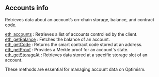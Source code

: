 
<Meta
  title="Optimism accounts info | dRPC"
/>

## Accounts info

Retrieves data about an account’s on-chain storage, balance, and contract code.

[eth_accounts](/optimism-api/accountinfo/eth_accounts) : Retrieves a list of accounts controlled by the client. \
[eth_getBalance](/optimism-api/accountinfo/eth_getBalance) : Fetches the balance of an account. \
[eth_getCode](/optimism-api/accountinfo/eth_getCode) : Returns the smart contract code stored at an address. \
[eth_getProof](/optimism-api/accountinfo/eth_getProof) : Provides a Merkle proof for an account's state. \
[eth_getStorageAt](/optimism-api/accountinfo/eth_getStorageAt) : Retrieves data stored at a specific storage slot of an account.

These methods are essential for managing account data on Optimism.

<Space h={16} />
<GetStarted />
